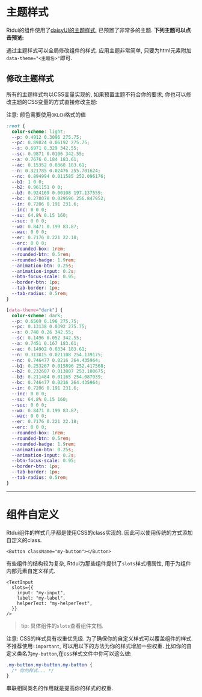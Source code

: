 
# 主题样式

Rtdui的组件使用了[daisyUI的主题样式](https://daisyui.com/docs/themes/), 已预置了非常多的主题. **下列主题可以点击预览:**

<ThemeList />

通过主题样式可以全局修改组件的样式. 应用主题非常简单, 只要为html元素附加`data-theme="<主题名>"`即可.

## 修改主题样式

所有的主题样式均以CSS变量实现的, 如果预置主题不符合你的要求, 你也可以修改主题的CSS变量的方式直接修改主题:

注意: 颜色需要使用`OKLCH`格式的值

```css
:root {
  color-scheme: light;
  --p: 0.4912 0.3096 275.75;
  --pc: 0.89824 0.06192 275.75;
  --s: 0.6971 0.329 342.55;
  --sc: 0.9871 0.0106 342.55;
  --a: 0.7676 0.184 183.61;
  --ac: 0.15352 0.0368 183.61;
  --n: 0.321785 0.02476 255.701624;
  --nc: 0.894994 0.011585 252.096176;
  --b1: 1 0 0;
  --b2: 0.961151 0 0;
  --b3: 0.924169 0.00108 197.137559;
  --bc: 0.278078 0.029596 256.847952;
  --in: 0.7206 0.191 231.6;
  --inc: 0 0 0;
  --su: 64.8% 0.15 160;
  --suc: 0 0 0;
  --wa: 0.8471 0.199 83.87;
  --wac: 0 0 0;
  --er: 0.7176 0.221 22.18;
  --erc: 0 0 0;
  --rounded-box: 1rem;
  --rounded-btn: 0.5rem;
  --rounded-badge: 1.9rem;
  --animation-btn: 0.25s;
  --animation-input: 0.2s;
  --btn-focus-scale: 0.95;
  --border-btn: 1px;
  --tab-border: 1px;
  --tab-radius: 0.5rem;
}

[data-theme="dark"] {
  color-scheme: dark;
  --p: 0.6569 0.196 275.75;
  --pc: 0.13138 0.0392 275.75;
  --s: 0.748 0.26 342.55;
  --sc: 0.1496 0.052 342.55;
  --a: 0.7451 0.167 183.61;
  --ac: 0.14902 0.0334 183.61;
  --n: 0.313815 0.021108 254.139175;
  --nc: 0.746477 0.0216 264.435964;
  --b1: 0.253267 0.015896 252.417568;
  --b2: 0.232607 0.013807 253.100675;
  --b3: 0.211484 0.01165 254.087939;
  --bc: 0.746477 0.0216 264.435964;
  --in: 0.7206 0.191 231.6;
  --inc: 0 0 0;
  --su: 64.8% 0.15 160;
  --suc: 0 0 0;
  --wa: 0.8471 0.199 83.87;
  --wac: 0 0 0;
  --er: 0.7176 0.221 22.18;
  --erc: 0 0 0;
  --rounded-box: 1rem;
  --rounded-btn: 0.5rem;
  --rounded-badge: 1.9rem;
  --animation-btn: 0.25s;
  --animation-input: 0.2s;
  --btn-focus-scale: 0.95;
  --border-btn: 1px;
  --tab-border: 1px;
  --tab-radius: 0.5rem;
}
```

---

# 组件自定义

Rtdui组件的样式几乎都是使用CSS的class实现的. 因此可以使用传统的方式添加自定义的class.

```tsx
<Button className="my-button"></Button>
```

有些组件的结构较为复杂, Rtdui为那些组件提供了`slots`样式槽属性, 用于为组件内部元素自定义样式.

```tsx
<TextInput
  slots={{
    input: "my-input",
    label: "my-label",
    helperText: "my-helperText",
  }}
/>
```

> tip: 具体组件的`slots`查看组件文档.

注意: CSS的样式具有权重优先级. 为了确保你的自定义样式可以覆盖组件的样式. 不推荐使用`!important`, 可以用以下的方法为你的样式增加一些权重. 比如你的自定义类名为`my-button`,在css样式文件中你可以这么做:

```css
.my-button.my-button.my-button {
  /* 你的样式... */
}
```

串联相同类名的作用就是提高你的样式的权重.

